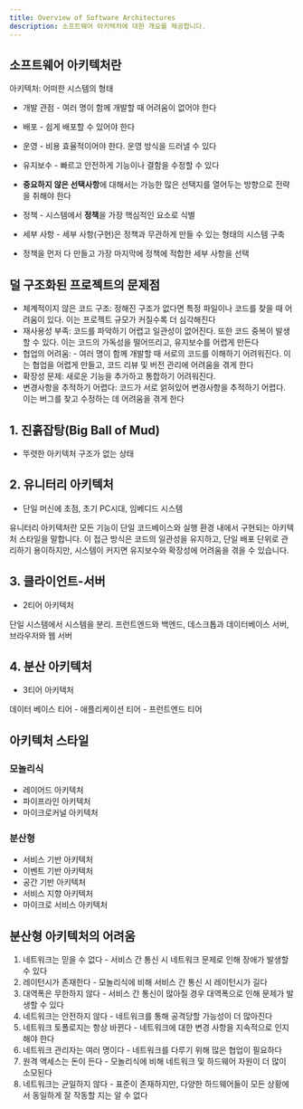 ```yaml
---
title: Overview of Software Architectures
description: 소프트웨어 아키텍처에 대한 개요를 제공합니다.
---
```


## 소프트웨어 아키텍처란

아키텍처: 어떠한 시스템의 형태

- 개발 관점 - 여러 명이 함께 개발할 때 어려움이 없어야 한다
- 배포 - 쉽게 배포할 수 있어야 한다
- 운영 - 비용 효율적이어야 한다. 운영 방식을 드러낼 수 있다
- 유지보수 - 빠르고 안전하게 기능이나 결함을 수정할 수 있다

- **중요하지 않은 선택사항**에 대해서는 가능한 많은 선택지를 열어두는 방향으로 전략을 취해야 한다
- 정책 - 시스템에서 **정책**을 가장 핵심적인 요소로 식별
- 세부 사항 - 세부 사항(구현)은 정책과 무관하게 만들 수 있는 형태의 시스템 구축
- 정책을 먼저 다 만들고 가장 마지막에 정책에 적합한 세부 사항을 선택


## 덜 구조화된 프로젝트의 문제점

- 체계적이지 않은 코드 구조: 정해진 구조가 없다면 특정 파일이나 코드를 찾을 때 어려움이 있다. 이는 프로젝트 규모가 커질수록 더 심각해진다
- 재사용성 부족: 코드를 파악하기 어렵고 일관성이 없어진다. 또한 코드 중복이 발생할 수 있다. 이는 코드의 가독성을 떨어뜨리고, 유지보수를 어렵게 만든다
- 협업의 어려움: - 여러 명이 함께 개발할 때 서로의 코드를 이해하기 어려워진다. 이는 협업을 어렵게 만들고, 코드 리뷰 및 버전 관리에 어려움을 겪게 한다
- 확장성 문제: 새로운 기능을 추가하고 통합하기 어려워진다.
- 변경사항을 추적하기 어렵다: 코드가 서로 얽혀있어 변경사항을 추적하기 어렵다. 이는 버그를 찾고 수정하는 데 어려움을 겪게 한다


## 1. 진흙잡탕(Big Ball of Mud)

- 뚜렷한 아키텍처 구조가 없는 상태


## 2. 유니터리 아키텍처

- 단일 머신에 초점, 초기 PC시대, 임베디드 시스템

유니터리 아키텍처란 모든 기능이 단일 코드베이스와 실행 환경 내에서 구현되는 아키텍처 스타일을 말합니다. 이 접근 방식은 코드의 일관성을 유지하고, 단일 배포 단위로 관리하기 용이하지만, 시스템이 커지면 유지보수와 확장성에 어려움을 겪을 수 있습니다.


## 3. 클라이언트-서버

- 2티어 아키텍처

단일 시스템에서 시스템을 분리. 프런트엔드와 백엔드, 데스크톱과 데이터베이스 서버, 브라우저와 웹 서버


## 4. 분산 아키텍처

- 3티어 아키텍처

데이터 베이스 티어 - 애플리케이션 티어 - 프런트엔드 티어


## 아키텍처 스타일


### 모놀리식

- 레이어드 아키텍처
- 파이프라인 아키텍처
- 마이크로커널 아키텍처


### 분산형

- 서비스 기반 아키텍처
- 이벤트 기반 아키텍처
- 공간 기반 아키텍처
- 서비스 지향 아키텍처
- 마이크로 서비스 아키텍처


## 분산형 아키텍처의 어려움

1. 네트워크는 믿을 수 없다 - 서비스 간 통신 시 네트워크 문제로 인해 장애가 발생할 수 있다
2. 레이턴시가 존재한다 - 모놀리식에 비해 서비스 간 통신 시 레이턴시가 길다
3. 대역폭은 무한하지 않다 - 서비스 간 통신이 많아질 경우 대역폭으로 인해 문제가 발생할 수 있다
4. 네트워크는 안전하지 않다 - 네트워크를 통해 공격당할 가능성이 더 많아진다
5. 네트워크 토폴로지는 항상 바뀐다 - 네트워크에 대한 변경 사항을 지속적으로 인지해야 한다
6. 네트워크 관리자는 여러 명이다 - 네트워크를 다루기 위해 많은 협업이 필요하다
7. 원격 액세스는 돈이 든다 - 모놀리식에 비해 네트워크 및 하드웨어 자원이 더 많이 소모된다
8. 네트워크는 균일하지 않다 - 표준이 존재하지만, 다양한 하드웨어들이 모든 상황에서 동일하게 잘 작동할 지는 알 수 없다
